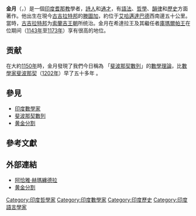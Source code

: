 '''金月'''（{{lang-sa|'''हेमचन्द्र'''}}，{{bd|1089年||1172年||H}}）是一個[[印度|印度]][[耆那教|耆那教]]學者，[[詩人|詩人]]和[[通才|通才]]，有[[語法|語法]]、[[哲學|哲學]]、[[韻律|韻律]]和[[歷史|歷史]]方面著作。他出生在現今[[古吉拉特邦|古吉拉特邦]]的[[滕圖加|滕圖加]]，約位于[[艾哈邁達巴德|艾哈邁達巴德]]西南邊五十公里。當時，[[古吉拉特邦|古吉拉特邦]]为[[索蘭吉王朝|索蘭吉王朝]]所统治。金月在希達拉王及其繼任者[[庫瑪爾帕王|庫瑪爾帕王]]在位期间（[[1143年|1143年]]至[[1173年|1173年]]）享有很高的地位。

== 贡献 ==
在大約[[1150年|1150年]]時，金月發現了我們今日稱為 「[[斐波那契數列|斐波那契數列]]」的[[數學|數學]][[理論|理論]]，比[[數學家|數學家]][[比薩的列奧納多|斐波那契]]（[[1202年|1202年]]）早了五十多年 。

== 參見 ==
* [[印度數學家|印度數學家]]
* [[斐波那契數列|斐波那契數列]]
* [[黄金分割|黄金分割]]

== 參考文獻 ==
{{reflist}}

== 外部連結 ==
* [https://web.archive.org/web/20090226144259/http://www.jainlibrary.org/jlib/Acharya_Hemchandra.pdf 阿恰雅·赫瑪纏德拉]
* [http://arxiv.org/abs/physics/0411195 黄金分割] {{Wayback|url=http://arxiv.org/abs/physics/0411195 |date=20150910231007 }}

{{Authority control}}
[[Category:印度哲學家|Category:印度哲學家]]
[[Category:印度數學家|Category:印度數學家]]
[[Category:印度歷史|Category:印度歷史]]
[[Category:印度語言學家|Category:印度語言學家]]